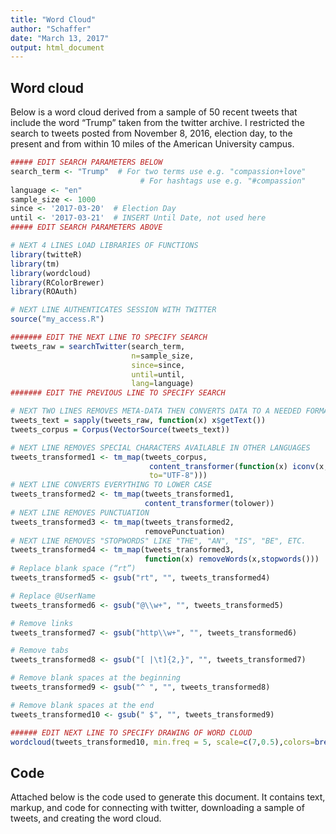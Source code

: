 ```yaml
---
title: "Word Cloud"
author: "Schaffer"
date: "March 13, 2017"
output: html_document
---
```


## Word cloud
Below is a word cloud derived from a sample of 50 recent tweets that include the word "Trump" taken from the twitter archive.  I restricted the search to tweets posted from November 8, 2016, election day, to the present and from within 10 miles of the American University campus.

```r
##### EDIT SEARCH PARAMETERS BELOW
search_term <- "Trump"  # For two terms use e.g. "compassion+love"
                             # For hashtags use e.g. "#compassion"
language <- "en"
sample_size <- 1000
since <- '2017-03-20'  # Election Day
until <- '2017-03-21'  # INSERT Until Date, not used here
##### EDIT SEARCH PARAMETERS ABOVE

# NEXT 4 LINES LOAD LIBRARIES OF FUNCTIONS
library(twitteR)
library(tm)
library(wordcloud)
library(RColorBrewer)
library(ROAuth)

# NEXT LINE AUTHENTICATES SESSION WITH TWITTER
source("my_access.R")

####### EDIT THE NEXT LINE TO SPECIFY SEARCH
tweets_raw = searchTwitter(search_term, 
                           n=sample_size,
                           since=since,
                           until=until,
                           lang=language)
####### EDIT THE PREVIOUS LINE TO SPECIFY SEARCH

# NEXT TWO LINES REMOVES META-DATA THEN CONVERTS DATA TO A NEEDED FORMAT
tweets_text = sapply(tweets_raw, function(x) x$getText())
tweets_corpus = Corpus(VectorSource(tweets_text))

# NEXT LINE REMOVES SPECIAL CHARACTERS AVAILABLE IN OTHER LANGUAGES
tweets_transformed1 <- tm_map(tweets_corpus, 
                               content_transformer(function(x) iconv(x,
                               to="UTF-8")))
# NEXT LINE CONVERTS EVERYTHING TO LOWER CASE
tweets_transformed2 <- tm_map(tweets_transformed1,
                              content_transformer(tolower))
# NEXT LINE REMOVES PUNCTUATION
tweets_transformed3 <- tm_map(tweets_transformed2,
                              removePunctuation)
# NEXT LINE REMOVES "STOPWORDS" LIKE "THE", "AN", "IS", "BE", ETC.
tweets_transformed4 <- tm_map(tweets_transformed3,
                              function(x) removeWords(x,stopwords()))
# Replace blank space (“rt”)
tweets_transformed5 <- gsub("rt", "", tweets_transformed4)

# Replace @UserName
tweets_transformed6 <- gsub("@\\w+", "", tweets_transformed5)

# Remove links
tweets_transformed7 <- gsub("http\\w+", "", tweets_transformed6)

# Remove tabs
tweets_transformed8 <- gsub("[ |\t]{2,}", "", tweets_transformed7)

# Remove blank spaces at the beginning
tweets_transformed9 <- gsub("^ ", "", tweets_transformed8)

# Remove blank spaces at the end
tweets_transformed10 <- gsub(" $", "", tweets_transformed9)

###### EDIT NEXT LINE TO SPECIFY DRAWING OF WORD CLOUD
wordcloud(tweets_transformed10, min.freq = 5, scale=c(7,0.5),colors=brewer.pal(8, "Dark2"),  random.color= TRUE, random.order = FALSE, max.words = 100)
```

## Code

Attached below is the code used to generate this document.  It contains text, markup, and code for connecting with twitter, downloading a sample of tweets, and creating the word cloud.